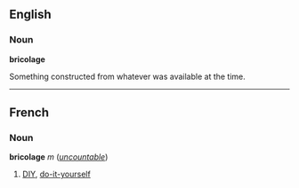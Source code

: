 ==English==
===Noun===
'''bricolage'''

Something constructed from whatever was available at the time.

----
==French==
===Noun===
'''bricolage''' ''m'' (''[[uncountable]]'')

#[[DIY]], [[do-it-yourself]]